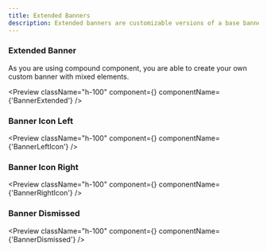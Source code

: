 ```yaml
---
title: Extended Banners
description: Extended banners are customizable versions of a base banner that shows interaction with added styles and features.
---
```


### Extended Banner

As you are using compound component, you are able to create your own custom banner with mixed elements.

<Spacer/>

<Preview
  className="h-100"
  component={<BannerExtended />}
  componentName={'BannerExtended'}
/>

### Banner Icon Left

<Preview
  className="h-100"
  component={<BannerLeftIcon />}
  componentName={'BannerLeftIcon'}
/>

### Banner Icon Right

<Preview
  className="h-100"
  component={<BannerRightIcon />}
  componentName={'BannerRightIcon'}
/>

### Banner Dismissed

<Preview
  className="h-100"
  component={<BannerDismissed />}
  componentName={'BannerDismissed'}
/>
